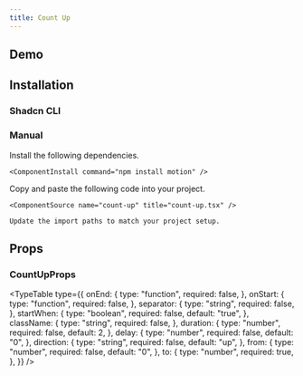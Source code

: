 ```yaml
---
title: Count Up
---
```


## Demo

<ComponentPreview name="count-up-demo" />

## Installation

### Shadcn CLI

<ComponentInstall command="npx shadcn@latest add https://laviecn.vercel.app/r/count-up.json" />

### Manual

<Steps>
  <Step>
    Install the following dependencies.

    <ComponentInstall command="npm install motion" />

  </Step>
  <Step>
    Copy and paste the following code into your project.

    <ComponentSource name="count-up" title="count-up.tsx" />

  </Step>
  <Step>

    Update the import paths to match your project setup.

  </Step>
</Steps>

## Props

### CountUpProps

<TypeTable
  type={{
    onEnd: {
      type: "function",
      required: false,
    },
    onStart: {
      type: "function",
      required: false,
    },
    separator: {
      type: "string",
      required: false,
    },
    startWhen: {
      type: "boolean",
      required: false,
      default: "true",
    },
    className: {
      type: "string",
      required: false,
    },
    duration: {
      type: "number",
      required: false,
      default: 2,
    },
    delay: {
      type: "number",
      required: false,
      default: "0",
    },
    direction: {
      type: "string",
      required: false,
      default: "up",
    },
    from: {
      type: "number",
      required: false,
      default: "0",
    },
    to: {
      type: "number",
      required: true,
    },
  }}
/>
